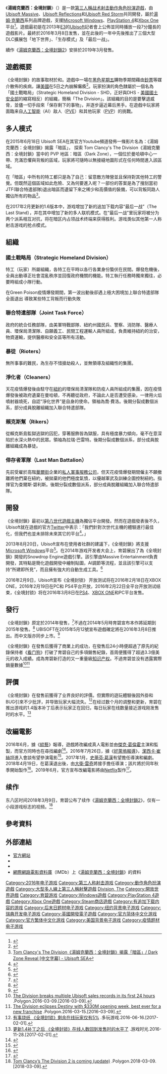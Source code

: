 {{Refimprove|time=2019-06-11T00:21:49+00:00}}
{{NoteTA
|G1=Games
}}
{{Infobox video game
| title     = 湯姆克蘭西：全境封锁
| english   = Tom Clancy's The Division
| image     = The Division box.jpg
| caption   = 遊戲封面
| developer = [[Ubisoft_Massive|Ubisoft Massive]]<br>[[Ubisoft_Reflections|Ubisoft Reflections]]<ref name="Reflections">{{cite web|title=The Division being co-developed by Ubisoft Reflections and Massive|first=Samit|last=Sarkar|publisher=Polygon|url=http://www.polygon.com/2014/2/7/5390010/the-division-co-developed-ubisoft-reflections-massive|date=2014-02-02|accessdate=2014-02-02|archive-date=2014-02-10|archive-url=https://web.archive.org/web/20140210035319/http://www.polygon.com/2014/2/7/5390010/the-division-co-developed-ubisoft-reflections-massive|dead-url=no}}</ref><br>[[Ubisoft_Red_Storm|Ubisoft Red Storm]]<ref>{{Cite web |url=http://www.videogamer.com/ps4/tom_clancys_the_division/news/red_storm_teams_up_with_ubisoft_massive_on_the_division.html |title=存档副本 |accessdate=2014-04-14 |archive-date=2014-04-13 |archive-url=https://web.archive.org/web/20140413140709/http://www.videogamer.com/ps4/tom_clancys_the_division/news/red_storm_teams_up_with_ubisoft_massive_on_the_division.html |dead-url=no }}</ref>
| publisher = [[Ubisoft|Ubisoft]]
| producer  = 
| designer  = 
| composer  = Ola Strandh
| series    = 
| engine    = [[Snowdrop引擎|Snowdrop引擎]]
| released  = {{Video game release|WW|2016年3月8日<ref>{{Cite_web | url = http://store.steampowered.com/app/365590/ | title = Steam 上的 Tom Clancy’s The Division™ | publisher = Steam | language = zh-Hans, en | accessdate = 2016-10-19 | archive-date = 2015-12-25 | archive-url = https://web.archive.org/web/20151225203033/http://store.steampowered.com/app/365590 | dead-url = no }}</ref>}}
| platforms = [[Microsoft_Windows|Microsoft Windows]]<br>[[PlayStation_4|PlayStation 4]]<br>[[Xbox_One|Xbox One]]
| genre     = [[大型多人線上遊戲|大型多人線上遊戲]]<br>[[收集元素游戏|第三人称射击]]<br>[[動作角色扮演遊戲|動作角色扮演]]
| modes     = [[單人電子遊戲|單人]]及[[多人電子遊戲|多人]]
|original=|japanese=|shutdown=|onlinegame=|director=|programmer=|artist=|writer=}}
《'''湯姆克蘭西：全境封鎖'''》（{{lang-en|''Tom Clancy's The Division''}}）是一款[[第三人称射击游戏|第三人稱]][[战术射击游戏|战术射击]][[動作角色扮演遊戲|動作角色扮演]][[電子遊戲|遊戲]]，由[[Ubisoft_Massive|Ubisoft Massive]]、[[Ubisoft_Reflections|Ubisoft Reflections]]和[[红色风暴娱乐|Ubisoft Red Storm]]共同開發，屬於[[湯姆·克蘭西|湯姆·克蘭西]]系列品牌遊戲，支援[[Microsoft_Windows|Microsoft Windows]]、[[PlayStation_4|PlayStation 4]]和[[Xbox_One|Xbox One]]平台<ref name="NBCNews">{{cite web|title=Ubisoft unveils Tom Clancy game 'The Division'|first=Yannick|last=LeJacq|publisher=NBC News|url=http://www.nbcnews.com/technology/ubisoft-unveils-tom-clancy-game-division-6C10272293|date=2013-06-10|accessdate=2013-06-10|archive-date=2013-06-11|archive-url=https://web.archive.org/web/20130611165454/http://www.nbcnews.com/technology/ubisoft-unveils-tom-clancy-game-division-6C10272293|dead-url=no}}</ref>。遊戲最初是在2013年[[E3电子娱乐展|E3]]的[[Ubisoft|Ubisoft]]記者會上公佈並同時播放一段7分鐘長的遊戲影片。最終於2016年3月8日发售，並在此後的一年中先後推出了三個大型DLC擴展包「地下世界」、「生存模式」及「最后一战」。

續作《[[湯姆克蘭西：全境封鎖2|湯姆克蘭西：全境封鎖2]]》安排於2019年3月發售。

== 遊戲概要 ==
《全境封鎖》的故事取材於{{link-en|暗冬行動|Operation Dark Winter}}和{{link-en|第51號總統指令|National Security and Homeland Security Presidential Directive}}。遊戲中一場在[[黑色星期五_(购物)|黑色星期五]]購物季期間藉由[[鈔票|鈔票]]等媒介散佈的疾病，讓[[美國|美國]]在5日之內崩解癱瘓<ref>{{cite web|last=Goldfarb|first=Andrew|title=E3 2013: Open World Tom Clancy RPG The Division Announced|url=http://www.ign.com/articles/2013/06/10/e3-2013-open-world-tom-clancy-rpg-the-division-announced|publisher=IGN|date=2013-06-10|accessdate=2013-08-20|archive-date=2013-07-16|archive-url=https://web.archive.org/web/20130716015725/http://www.ign.com/articles/2013/06/10/e3-2013-open-world-tom-clancy-rpg-the-division-announced|dead-url=no}}</ref>。玩家扮演的角色隸屬於一個名為「國土戰略局」（Strategic Homeland Division - SHD，正好與DHS - [[美國國土安全部|美國國土安全部]]的縮寫相反）的組織，簡稱「The Division」。該組織的目的是要擊退威脅，並儘一切手段來「保存剩下的事物」，并逐步逼近幕后黑手。在遊戲中玩家將面臨来自[[人工智慧|人工智能]]（AI）敌人（[[PVE|PVE]]）和其他玩家（[[玩家對戰|PVP]]）的挑戰。

== 多人模式 ==
在2015年6月18日 Ubisoft SEA在其官方Youtube頻道發佈一條影片名為：《湯姆克蘭西：全境封鎖》揭露「暗區」，
探索 Tom Clancy's The Division《湯姆克蘭西：全境封鎖》當中的 PVP 地區：暗區（Dark Zone），一個位於曼哈頓中心一帶、充滿恐懼與背叛的區域，玩家將可隨時以無接縫地­圖形式在任何時間進入該區域。

在「暗區」中所有的特工都只是為了自己：留意敵方陣營並且保持對其他特工的警覺。­但既然這個區域如此危險、又為何要進入呢？一部份的答案是為了搜刮當初JTF(聯合特遣部隊)退出暗區而遺留下來之稀少和高價值的裝備，可以背叛同路人獨佔所有的物品<ref>[https://www.youtube.com/watch?v=IDQyKaUgr2A {{Wayback|url=https://www.youtube.com/watch?v=IDQyKaUgr2A |date=20160310194500 }} Tom Clancy's The Division《湯姆克蘭西：全境封鎖》揭露「暗區」/ Dark Zone Reveal [中文字幕<nowiki>]</nowiki> - Ubisoft SEA]</ref>。

在2017年2月更新的1.6版本中，游戏增加了新的追加下载内容“最后一战”（The Last Stand），并在其中增加了新的多人联机模式。在“最后一战”里玩家将被分为两个派系相互对抗，将在暗区内占领战术终端来获得胜利。游戏类似其他第一人称射击游戏的抢点模式。

== 組織 ==
===  國土戰略局（Strategic Homeland Division）===
特工（玩家）所屬組織，各特工在平時以各行各業身份蟄伏在民間。爆發危機後，全員出動導正社會混亂秩序並回復政府機關的機能。特工執行任務時獨來獨往，必要時組成小隊行動。

在Green Poison疫情爆發期間，第一波出動後卻遇上極大困境加上聯合特遣部隊全面退出   導致某些特工背叛而行動失敗

=== 聯合特遣部隊（Joint Task Force） ===
政府的統合任務部隊，由美軍特戰部隊、紐約州國民兵、警察、消防隊、醫療人員、環保局清潔隊、自願義工、民間工程運輸人員所組成，負責維持紐約的治安，物資運輸，提供醫療和安全區等所有活動。

=== 暴徒（Rioters） ===
無所事事的難民，為生存不惜搶劫殺人，並無領導及組織性的集團。

=== 淨化者（Cleaners） ===
天花疫情爆發後由駐守在[[紐約|紐約]]的環保局清潔隊和防疫人員所組成的集團，因在疫情爆發後被政府遺棄在曼哈頓，不再聽從政府，不論此人是否遭受感染，一律用火焰噴射器燒死，自認“淨化世界”是自身的使命。領袖為喬·費洛。後期分裂成數個派系，部分成員脫離組織加入聯合特遣部隊。

=== 賴克斯幫（Rikers） ===
從賴克斯島監獄逃獄的囚犯，穿著服飾皆為獄服，具有極度暴力傾向，毫不在意深陷於水深火熱中的民眾。領袖為拉瑞·巴雷特。後期分裂成數個派系，部分成員脫離組織成為暴徒。

=== 倖存者軍隊（Last Man Battalion） ===
先前受雇於高階[[華爾街|華爾街]]企業的[[私人軍事服務公司|私人軍事服務公司]]，但天花疫情爆發期間僱主不願撤離將他們棄在紐約，被拋棄的他們極度氣憤，以優越軍武及訓練企圖控制紐約。指揮官为查爾斯·碧利斯。後期分裂成數個派系，部分成員脫離組織加入聯合特遣部隊。

== 開發 ==
《全境封鎖》最初以[[遊戲機歷史_(第八世代)|第八世代遊戲主機]]為獨佔平台開發。然而在遊戲發表後不久，Ubisoft就在遊戲的官方[[Twitter|Twitter]]中表示：「我們針對次世代主機的體驗進行最佳化，但我們也並未排除未來其它的平台<ref>{{cite web|title=Tweet about other platforms|url=https://twitter.com/TheDivisionGame/status/344682013430804481|work=Twitter|accessdate=2013-06-12|archive-date=2013-10-06|archive-url=https://web.archive.org/web/20131006104200/https://twitter.com/TheDivisionGame/status/344682013430804481|dead-url=no}}</ref>。」

2013年8月20日，Ubisoft宣布在使用者社群的建議下，《全境封鎖》將支援[[Microsoft_Windows|Microsoft Windows]]平台<ref>{{cite web |url= http://www.polygon.com/2013/8/20/4639462/the-division-confirmed-for-windows-pc |title= The Division confirmed for Windows PC |date= 2013-08-20 |accessdate= 2013-08-20 |work= Polygon |first= Jenna |last= Pitcher |archive-date= 2013-08-20 |archive-url= https://web.archive.org/web/20130820104319/http://www.polygon.com/2013/8/20/4639462/the-division-confirmed-for-windows-pc |dead-url= no }}</ref>。在2014年游戏开发者大会上，育碧展出了為《全境封鎖》開發的Snowdrop Engine遊戲引擎。該引擎由Massive Entertainment負責開發，其特點是簡化遊戲開發中繪制貼圖，AI調節等流程，並且該引擎可以支持“所建即所見”，而且擁有強大的自動生成工具。<ref>{{cite web |url= http://gnn.gamer.com.tw/9/94809.html |title= “更好，而不是更大”《湯姆克蘭西：全境封鎖》引擎「Snowdrop」影像公開 |date= 2014-03-24 |accessdate= 2014-04-17 |work= 巴哈姆特 |author= 郎十三 |archive-date= 2014-04-17 |archive-url= https://web.archive.org/web/20140417002223/http://gnn.gamer.com.tw/9/94809.html |dead-url= no }}</ref>

2016年2月9日，Ubisoft宣布《全境封锁》 开放测试将在2016年2月18日在XBOX ONE，2016年2月19日在PC和 PS4平台开放，2016年2月22日全平台开放测试结束，《全境封锁》将在2016年3月8日在[[PS4|PS4]]、[[XBOX_ONE|XBOX ONE]]和PC平台发售。

== 發行 ==
《全境封鎖》原定於2014年發售，<ref>{{Cite web |url=http://www.vg247.com/2014/03/07/the-division-the-crew-still-slated-for-2014-release-by-ubisoft/ |title=存档副本 |accessdate=2014-04-14 |archive-date=2014-03-15 |archive-url=https://web.archive.org/web/20140315013418/http://www.vg247.com/2014/03/07/the-division-the-crew-still-slated-for-2014-release-by-ubisoft/ |dead-url=no }}</ref>不過在2014年5月時育碧宣布本作將延期到2015年發售。<ref>{{cite web |last=Corriea |first=Alexa Ray |title=Tom Clancy's The Division delayed to 2015 |url=http://www.polygon.com/2014/5/15/5720806/tom-clancys-the-division-delayed-2015 |date=2014-05-15 |accessdate=2014-05-19 |archive-date=2014-05-18 |archive-url=https://web.archive.org/web/20140518060637/http://www.polygon.com/2014/5/15/5720806/tom-clancys-the-division-delayed-2015 |dead-url=no }}</ref> UBISOFT在2015年5月12號宣布遊戲確定將在2016年3月8日推出。而中文版亦同步上市。<ref>{{Cite web |url=http://www.ubisoft.com.tw/tctd/ |title=存档副本 |accessdate=2014-08-16 |archive-date=2014-08-13 |archive-url=https://web.archive.org/web/20140813092443/http://www.ubisoft.com.tw/tctd/ |dead-url=no }}</ref>

《全境封鎖》在發售后獲得了商業上的成功，在發售后24小時便超過了原先的紀錄保持者《[[看门狗_(游戏)|看门狗]]》打破了育碧自己的多項銷售紀錄，首周便獲得了超過3.3億美元的收入成績。成為育碧新打造的又一重量級[[知识产权|知识产权]]。不過育碧並没有透露實際銷量數據<ref>[http://www.polygon.com/2016/3/9/11188792/the-division-ubisoft-sales-records-day-one The Division breaks multiple Ubisoft sales records in its first 24 hours] {{Wayback|url=http://www.polygon.com/2016/3/9/11188792/the-division-ubisoft-sales-records-day-one |date=20160321125129 }}.Polygon.2016-03-09.[2016-03-09].</ref><ref>[http://www.polygon.com/2016/3/15/11240460/the-division-launch-week-sales-record-new-ip The Division eclipses Destiny with $330M opening week, best ever for a new franchise] {{Wayback|url=http://www.polygon.com/2016/3/15/11240460/the-division-launch-week-sales-record-new-ip |date=20160320071247 }}.Polygon.2016-03-15.[2016-03-09].</ref>

== 評價 ==
{{Video game reviews
| width = 26em
| GR = PS4：81.33%<ref name="GRPS4">{{cite web|url=http://www.gamerankings.com/ps4/718814-tom-clancys-the-division/index.html|title=Tom Clancy's The Division for PlayStation 4|publisher=[[GameRankings|GameRankings]]|accessdate=2016-03-19|archive-date=2016-03-19|archive-url=https://web.archive.org/web/20160319122444/http://www.gamerankings.com/ps4/718814-tom-clancys-the-division/index.html|dead-url=no}}</ref><br />XONE：80.25%<ref>{{cite web|url=http://www.gamerankings.com/xboxone/718815-tom-clancys-the-division/index.html|title=Tom Clancy's The Division for Xbox One|publisher=[[GameRankings|GameRankings]]|accessdate=2016-03-19|archive-date=2016-03-16|archive-url=https://web.archive.org/web/20160316075803/http://www.gamerankings.com/xboxone/718815-tom-clancys-the-division/index.html|dead-url=no}}</ref><br />PC：78.83%<ref>{{cite web|url=http://www.gamerankings.com/pc/727973-tom-clancys-the-division/index.html|title=Tom Clancy's The Division for PC|publisher=[[GameRankings|GameRankings]]|accessdate=2016-03-19|archive-date=2016-03-14|archive-url=https://web.archive.org/web/20160314095724/http://www.gamerankings.com/pc/727973-tom-clancys-the-division/index.html|dead-url=no}}</ref>
| MC = PC：78/100<ref>[http://www.metacritic.com/game/pc/tom-clancys-the-division TOM CLANCY'S THE DIVISION for PC] {{Wayback|url=http://www.metacritic.com/game/pc/tom-clancys-the-division |date=20160310151508 }}.Metacritic.[2017-02-01].</ref><br />XONE：80/100<ref>[http://www.metacritic.com/game/xbox-one/tom-clancys-the-division TOM CLANCY'S THE DIVISION for Xbox One] {{Wayback|url=http://www.metacritic.com/game/xbox-one/tom-clancys-the-division |date=20160308041258 }}.Metacritic.[2017-02-01].</ref><br />PS4：80/100<ref>[http://www.metacritic.com/game/playstation-4/tom-clancys-the-division TOM CLANCY'S THE DIVISION for PlayStation 4] {{Wayback|url=http://www.metacritic.com/game/playstation-4/tom-clancys-the-division |date=20160319195306 }}.Metacritic.[2017-02-01].</ref>
| Destruct = 6.5/10 
| Edge = 6/10<ref>.TOM CLANCY'S THE DIVISION.Edge.issue 292.</ref>
| EGM = 9.0/10<ref>Plessas, Nick.[http://www.egmnow.com/platforms/pc/tom-clancys-the-division-review/ Tom Clancy’s The Division review] {{Wayback|url=http://www.egmnow.com/platforms/pc/tom-clancys-the-division-review/ |date=20161009120241 }}.EGM.2016-03-16.[2017-02-01].</ref>
| GSpot = 8/10
| GRadar = {{rating|4|5}}<ref>Hartup. Andy [http://www.gamesradar.com/tom-clancys-division-review/ TOM CLANCY'S THE DIVISION REVIEW] {{Wayback|url=http://www.gamesradar.com/tom-clancys-division-review/ |date=20170211032535 }}.GamesRadar.2016-03-23.[2017-02-01].</ref>
| GB = {{rating|4|5}}
| IGN = 6.7/10
| Poly =7/10
| UCG = 27/30
| rev1 = [[PSU.com|PSU]]
| rev1Score = 9.0/10
}}
《全境封鎖》在發售前獲得了业界良好的評價。但實際的遊玩體驗後因外掛和BUG引來不少批評，并导致玩家大幅流失。<ref>[http://www.duowan.com/1606/330012797392.html 有事烧纸 《全境封锁》剩余在线玩家仅有5%] {{Wayback|url=http://www.duowan.com/1606/330012797392.html |date=20170202212123 }}.多玩游戏.2016-06-16.[2017-02-01].</ref>在经过数个月的调整和更新，育碧在推出游戏的1.4版本补丁后表示玩家正在回归，每日玩家在线数量接近游戏刚发售时的水平。<ref>[http://www.vgtime.com/article/15322405.jhtml 更新1.4补丁之后 《全境封锁》在线人数回到发售时的水平了] {{Wayback|url=http://www.vgtime.com/article/15322405.jhtml |date=20161129012513 }}.游戏时光.2016-11-28.[2017-02-01].</ref>
{{clear}}

== 改編電影 ==
2016年6月，據《[[綜藝_(雜誌)|綜藝]]》報導，遊戲將改編成真人電影並由[[傑克·葛倫霍|傑克·葛倫霍]]主演和監製，而官方同時也在尋找編劇<ref>{{cite news|last=Kroll|first=Justin|title=Jake Gyllenhaal to Star in Ubisoft’s ‘The Division’ Movie (EXCLUSIVE)|url=http://variety.com/2016/film/news/jake-gyllenhaal-the-division-movie-1201742202/|accessdate=2016-06-02|work=Variety|date=2016-06-01|archive-date=2016-06-02|archive-url=https://web.archive.org/web/20160602125256/http://variety.com/2016/film/news/jake-gyllenhaal-the-division-movie-1201742202/|dead-url=no}}</ref>。2016年7月26日，據《[[好萊塢報導|好萊塢報導]]》，[[潔西卡·崔絲坦|潔西卡·崔絲坦]]進入會談有望參演電影<ref>{{cite news|last=Kit|first=Borys|title=Jessica Chastain in Talks to Join Jake Gyllenhaal in Ubisoft's 'The Division' (Exclusive)|url=http://www.hollywoodreporter.com/heat-vision/jessica-chastain-talks-join-jake-914682|accessdate=2016-07-26|work=Variety|date=2016-07-26|archive-date=2016-07-27|archive-url=https://web.archive.org/web/20160727151045/http://www.hollywoodreporter.com/heat-vision/jessica-chastain-talks-join-jake-914682|dead-url=no}}</ref>。2017年1月，[[史蒂芬·葛漢|史蒂芬·葛漢]]有望擔任導演和編劇。2018年4月19日，在葛漢退出後，由[[大衛·雷奇|大衛·雷奇]]將接手擔任導演；該片將於同年秋季開始製作<ref>{{cite news|url=http://variety.com/2018/film/news/david-leitch-the-division-jessica-chastain-jake-gyllenhaal-deadpool-2-1202764110/|title=Deadpool 2’s’ David Leitch to Direct Jessica Chastain, Jake Gyllenhaal in ‘The Division’ (Exclusive)|last=Kroll|first=Justin|work=Variety|date=2018-04-19|accessdate=2018-04-20|archive-date=2018-04-19|archive-url=https://web.archive.org/web/20180419215402/http://variety.com/2018/film/news/david-leitch-the-division-jessica-chastain-jake-gyllenhaal-deadpool-2-1202764110/|dead-url=no}}</ref>。2019年6月，官方宣布改編電影將由[[Netflix|Netflix]]製作<ref name="hypesphere(2019-06-11)">{{cite news|url=https://www.hypesphere.com/news/16753|title=傑克葛倫霍主演電玩改編作品《全境封鎖》將由 NETFLIX 接手拍攝|author=hsphere|work=狂熱球電影資訊網|date=2019-06-11|accessdate=2019-06-11|archive-date=2019-07-25|archive-url=https://web.archive.org/web/20190725221358/https://www.hypesphere.com/news/16753|dead-url=no}}</ref>。

== 续作 ==
东八区时间2018年3月9日，育碧公布了续作《[[湯姆克蘭西：全境封鎖2|湯姆克蘭西：全境封鎖2]]》，仅有一小段游戏标志的视频。<ref>[https://www.polygon.com/2018/3/8/17096280/tom-clancys-the-division-2-announcement-launch-date Tom Clancy’s The Division 2 is coming (update)] {{Wayback|url=https://www.polygon.com/2018/3/8/17096280/tom-clancys-the-division-2-announcement-launch-date |date=20180308185209 }}.Polygon.2018-03-09.[2018-03-09].</ref>

== 參考資料 ==
{{reflist|30em}}

== 外部連結 ==
* [http://tomclancy-thedivision.ubi.com/game/en-US/home/ {{Wayback|url=http://tomclancy-thedivision.ubi.com/game/en-US/home/ |date=20140415081736 }} 官方網站]{{en}}
* {{Official|http://www.ubisoft.com.cn/thedivision}}{{zh-cn}}
* {{Official|http://www.ubisoft.com.tw/tctd/}}{{zh-tw}}
* [[網際網路電影資料庫|網際網路電影資料庫]]（IMDb）上《[[imdbtitle:3451374|湯姆克蘭西：全境封鎖]]》的資料

{{湯姆·克蘭西遊戲}}
{{Ubisoft}}
{{Portal bar|法國|美國|電子遊戲}}

{{DEFAULTSORT:Tom Clancy's The Division}}

[[Category:2016年电子游戏|Category:2016年电子游戏]]
[[Category:第三人称射击游戏|Category:第三人称射击游戏]]
[[Category:動作角色扮演遊戲|Category:動作角色扮演遊戲]]
[[Category:大型多人線上第三人稱射擊遊戲|Category:大型多人線上第三人稱射擊遊戲]]
[[Category:汤姆·克兰西游戏|Division, The]]
[[Category:開放世界遊戲|Category:開放世界遊戲]]
[[Category:育碧游戏|Category:育碧游戏]]
[[Category:Windows遊戲|Category:Windows遊戲]]
[[Category:PlayStation_4遊戲|Category:PlayStation 4遊戲]]
[[Category:Xbox_One遊戲|Category:Xbox One遊戲]]
[[Category:Steam商店遊戲|Category:Steam商店遊戲]]
[[Category:有追加下载内容的游戏|Category:有追加下载内容的游戏]]
[[Category:后末日题材电子游戏|Category:后末日题材电子游戏]]
[[Category:纽约背景电子游戏|Category:纽约背景电子游戏]]
[[Category:瑞典开发电子游戏|Category:瑞典开发电子游戏]]
[[Category:英國開發電子遊戲|Category:英國開發電子遊戲]]
[[Category:官方简体中文化游戏|Category:官方简体中文化游戏]]
[[Category:官方繁体中文化游戏|Category:官方繁体中文化游戏]]
[[Category:美国背景电子游戏|Category:美国背景电子游戏]]
[[Category:疫情题材电子游戏|Category:疫情题材电子游戏]]